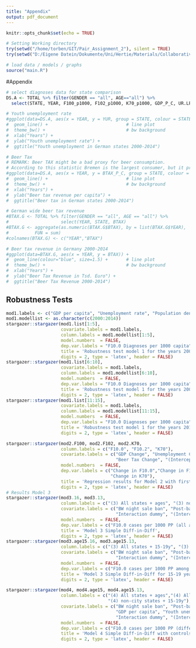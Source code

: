 ```yaml
---
title: "Appendix"
output: pdf_document
---
```


```r
knitr::opts_chunk$set(echo = TRUE)

# Setting Working directory
try(setwd("/home/torben/GIT/Pair_Assignment_2"), silent = TRUE)
try(setwd("D:/Eigene Datein/Dokumente/Uni/Hertie/Materials/Collaborative Social Science Data Analysis/CSSR_Project"), silent = TRUE)

# load data / models / graphs
source("main.R")
```

#Appendix


```r
# select diagnoses data for state comparison
DS.A <- TOTAL %>% filter(GENDER == "all", AGE=="all") %>% 
  select(STATE, YEAR, F100_p1000, F102_p1000, K70_p1000, GDP_P_C, UR.LF, YUR, BTAX_P_C, PP)

# Youth unemployment rate
#ggplot(data=DS.A, aes(x = YEAR, y = YUR, group = STATE, colour = STATE)) +   
#  geom_line() +                              # line plot
#  theme_bw() +                               # bw background
#  xlab("Years") +                            
#  ylab("Youth unemployment rate") +
#  ggtitle("Youth unemployment in German states 2000-2014")

# Beer Tax
# REMARK: Beer TAX might be a bad proxy for beer consumption. 
# According to this statistic Bremen is the largest consumer, but it probably just hints at Becks
#ggplot(data=DS.A, aes(x = YEAR, y = BTAX_P_C, group = STATE, colour = STATE)) +   
#  geom_line() +                              # line plot
#  theme_bw() +                               # bw background
#  xlab("Years") +                            
#  ylab("Beer tax revenue per capita") +
#  ggtitle("Beer tax in German states 2000-2014")

# German wide beer tax revenue
#BTAX.G <- TOTAL %>% filter(GENDER == "all", AGE == "all") %>%
#                    select(YEAR, STATE, BTAX)
#BTAX.G <- aggregate(as.numeric(BTAX.G$BTAX), by = list(BTAX.G$YEAR),
#          FUN = sum)
#colnames(BTAX.G) <- c("YEAR","BTAX")

# Beer tax revenue in Germany 2000-2014
#ggplot(data=BTAX.G, aes(x = YEAR, y = BTAX)) +   
#  geom_line(colour="blue", size=1.5) +       # line plot
#  theme_bw() +                               # bw background
#  xlab("Years") +                            
#  ylab("Beer Tax Revenue in Tsd. Euro") +
#  ggtitle("Beer Tax Revenue 2000-2014")
```

## Robustness Tests


```r
mod1.labels <- c("GDP per capita", "Unemployment rate", "Population density", "(Intercept)")
mod1.modellist <- as.character(c(2000:2014))
stargazer::stargazer(mod1.list[1:5], 
                     covariate.labels = mod1.labels,
                     column.labels = mod1.modellist[1:5],
                     model.numbers  = FALSE,
                     dep.var.labels = "F10.0 Diagnoses per 1000 capita",
                     title = 'Robustness test model 1 for the years 2000-2004',
                     digits = 2, type = 'latex', header = FALSE)
stargazer::stargazer(mod1.list[6:10], 
                     covariate.labels = mod1.labels,
                     column.labels = mod1.modellist[6:10],
                     model.numbers  = FALSE,
                     dep.var.labels = "F10.0 Diagnoses per 1000 capita",
                     title = 'Robustness test model 1 for the years 2005-2009',
                     digits = 2, type = 'latex', header = FALSE)
stargazer::stargazer(mod1.list[11:15], 
                     covariate.labels = mod1.labels,
                     column.labels = mod1.modellist[11:15],
                     model.numbers  = FALSE,
                     dep.var.labels = "F10.0 Diagnoses per 1000 capita",
                     title = 'Robustness test model 1 for the years 2010-2014',
                     digits = 2, type = 'latex', header = FALSE)
```

```r
stargazer::stargazer(mod2.F100, mod2.F102, mod2.K70,
                     column.labels = c("F10.0", "F10.2", "K70"),
                     covariate.labels = c("GDP Change", "Unemployment Change",
                                          "Beer Tax Change", "(Intercept)"),
                     model.numbers  = FALSE,
                     dep.var.labels = c("Change in F10.0","Change in F10.2",
                                        "Change in K70"),
                     title = 'Regression results for Model 2 with first differenced data',
                     digits = 2, type = 'latex', header = FALSE)
# Results Model 3
stargazer::stargazer(mod3.16, mod3.13, 
                     column.labels = c("(3) All states + ages", "(3) non-city states + all ages"),
                     covariate.labels = c("BW night sale ban", "Post-ban dummy", 
                                          "Interaction dummy", "(Intercept)"),
                     model.numbers  = FALSE,
                     dep.var.labels = c("F10.0 cases per 1000 PP (all ages)"),  
                     title = 'Model 3 Simple Diff-in-Diff',
                     digits = 2, type = 'latex', header = FALSE)
stargazer::stargazer(mod3.age15.16, mod3.age15.13, 
                     column.labels = c("(3) All states + 15-19y", "(3) non-city states + 15-19y"),
                     covariate.labels = c("BW night sale ban", "Post-ban dummy", 
                                          "Interaction dummy", "(Intercept)"),
                     model.numbers  = FALSE,
                     dep.var.labels = c("F10.0 cases per 1000 PP among 15-19 year olds"),  
                     title = 'Model 3 Simple Diff-in-Diff for 15-19 year old',
                     digits = 2, type = 'latex', header = FALSE)
```

```r
stargazer::stargazer(mod4, mod4.age15, mod4.age15.13, 
                     column.labels = c("(4) All states + ages","(4) All states + 15-19y", 
                                       "(4) non-city states + 15-19y"),
                     covariate.labels = c("BW night sale ban", "Post-ban dummy", 
                                          "GDP per capita", "Youth unemployment", 
                                          "Interaction dummy", "(Intercept)"),
                     model.numbers  = FALSE,
                     dep.var.labels = c("F10.0 cases per 1000 PP (different age groups)"),  
                     title = 'Model 4 Simple Diff-in-Diff with controls',
                     digits = 2, type = 'latex', header = FALSE)
```


